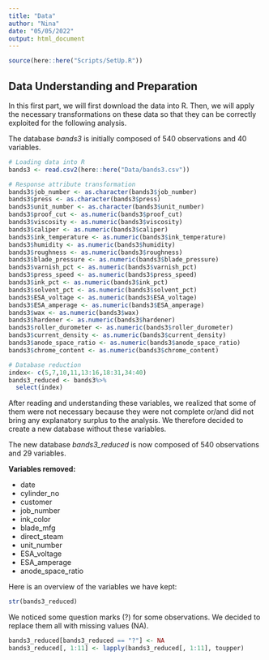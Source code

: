 ```yaml
---
title: "Data"
author: "Nina"
date: "05/05/2022"
output: html_document
---
```


```r
source(here::here("Scripts/SetUp.R"))
```

## Data Understanding and Preparation 

In this first part, we will first download the data into R. Then, we will apply the necessary transformations on these data so that they can be correctly exploited for the following analysis. 

The database *bands3* is initially composed of 540 observations and 40 variables.


```r
# Loading data into R
bands3 <- read.csv2(here::here("Data/bands3.csv"))
```

```r
# Response attribute transformation 
bands3$job_number <- as.character(bands3$job_number)
bands3$press <- as.character(bands3$press)
bands3$unit_number <- as.character(bands3$unit_number)
bands3$proof_cut <- as.numeric(bands3$proof_cut)
bands3$viscosity <- as.numeric(bands3$viscosity)
bands3$caliper <- as.numeric(bands3$caliper)
bands3$ink_temperature <- as.numeric(bands3$ink_temperature)
bands3$humidity <- as.numeric(bands3$humidity)
bands3$roughness <- as.numeric(bands3$roughness)
bands3$blade_pressure <- as.numeric(bands3$blade_pressure)
bands3$varnish_pct <- as.numeric(bands3$varnish_pct)
bands3$press_speed <- as.numeric(bands3$press_speed)
bands3$ink_pct <- as.numeric(bands3$ink_pct)
bands3$solvent_pct <- as.numeric(bands3$solvent_pct)
bands3$ESA_voltage <- as.numeric(bands3$ESA_voltage)
bands3$ESA_amperage <- as.numeric(bands3$ESA_amperage)
bands3$wax <- as.numeric(bands3$wax)
bands3$hardener <- as.numeric(bands3$hardener)
bands3$roller_durometer <- as.numeric(bands3$roller_durometer)
bands3$current_density <- as.numeric(bands3$current_density)
bands3$anode_space_ratio <- as.numeric(bands3$anode_space_ratio)
bands3$chrome_content <- as.numeric(bands3$chrome_content)
```

 
```r
# Database reduction 
index<- c(5,7,10,11,13:16,18:31,34:40)
bands3_reduced <- bands3%>%
  select(index)
```

After reading and understanding these variables, we realized that some of them were not necessary because they were not complete or/and did not bring any explanatory surplus to the analysis. We therefore decided to create a new database without these variables.

The new database *bands3_reduced* is now composed of 540 observations and 29 variables.

__Variables removed:__

- date
- cylinder_no
- customer
- job_number
- ink_color
- blade_mfg
- direct_steam
- unit_number
- ESA_voltage
- ESA_amperage
- anode_space_ratio

Here is an overview of the variables we have kept:
```r
str(bands3_reduced) 
```

We noticed some question marks (?) for some observations. We decided to replace them all with missing values (NA).

```r
bands3_reduced[bands3_reduced == "?"] <- NA
bands3_reduced[, 1:11] <- lapply(bands3_reduced[, 1:11], toupper)
```


